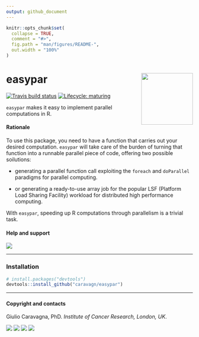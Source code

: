```yaml
---
output: github_document
---
```


```r
knitr::opts_chunk$set(
  collapse = TRUE,
  comment = "#>",
  fig.path = "man/figures/README-",
  out.width = "100%"
)
```
# easypar <a href='https://caravagn.github.io/easypar'><img src='man/figures/logo.png' align="right" height="139" /></a>
<!-- badges: start -->

[![Travis build
status](https://travis-ci.org/caravagn/easypar.svg?branch=master)](https://travis-ci.org/caravagn/easypar)
[![Lifecycle: maturing](https://img.shields.io/badge/lifecycle-maturing-blue.svg)](https://www.tidyverse.org/lifecycle/#maturing)
<!-- badges: end -->

`easypar` makes it easy to implement parallel computations in R.

#### Rationale

To use this package, you need to have a function that 
carries out your desired computation. `easypar` will take care of the
burden of  turning that function into a runnable parallel piece
of code, offering two possible soilutions:

* generating a parallel function call exploiting the `foreach` and 
`doParallel` paradigms for parallel computing.

* or generating a ready-to-use array job for the popular LSF 
(Platform Load Sharing Facility) workload for distributed high performance computing.  

With `easypar`, speeding up R computations through parallelism is a trivial task.

#### Help and support

[![](https://img.shields.io/badge/GitHub%20Pages-https://caravagn.github.io/easypar/-yellow.svg)](https://caravagn.github.io/easypar)

-----

### Installation

``` r
# install.packages("devtools")
devtools::install_github("caravagn/easypar")
```
-----

#### Copyright and contacts

Giulio Caravagna, PhD. _Institute of Cancer Research, London, UK_.

[![](https://img.shields.io/badge/Email-gcaravagn@gmail.com-seagreen.svg)](mailto:gcaravagn@gmail.com)
[![](https://img.shields.io/badge/Github-caravagn-seagreen.svg)](https://github.com/caravagn)
[![](https://img.shields.io/badge/Twitter-@gcaravagna-steelblue.svg)](https://twitter.com/gcaravagna)
[![](https://img.shields.io/badge/Personal%20webpage-https://bit.ly/2kc9E6Y-red.svg)](https://sites.google.com/site/giuliocaravagna/)
